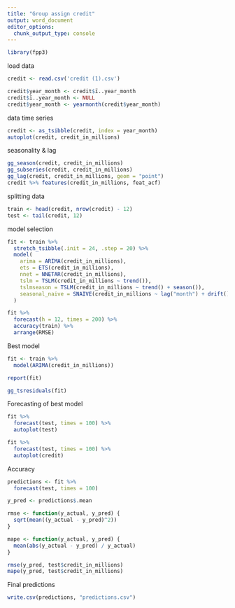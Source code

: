 ```yaml
---
title: "Group assign credit"
output: word_document
editor_options: 
  chunk_output_type: console
---
```


```r
library(fpp3)
```

load data
```r
credit <- read.csv('credit (1).csv')

credit$year_month <- credit$ï..year_month
credit$ï..year_month <- NULL
credit$year_month <- yearmonth(credit$year_month)
```

data time series
```r
credit <- as_tsibble(credit, index = year_month)
autoplot(credit, credit_in_millions)
```

seasonality & lag
```r
gg_season(credit, credit_in_millions)
gg_subseries(credit, credit_in_millions)
gg_lag(credit, credit_in_millions, geom = "point")
credit %>% features(credit_in_millions, feat_acf)
```

splitting data
```r
train <- head(credit, nrow(credit) - 12)
test <- tail(credit, 12)
```

model selection
```r
fit <- train %>% 
  stretch_tsibble(.init = 24, .step = 20) %>% 
  model(
    arima = ARIMA(credit_in_millions),
    ets = ETS(credit_in_millions),
    nnet = NNETAR(credit_in_millions),
    tslm = TSLM(credit_in_millions ~ trend()),
    tslmseason = TSLM(credit_in_millions ~ trend() + season()),
    seasonal_naive = SNAIVE(credit_in_millions ~ lag("month") + drift())
  )

fit %>% 
  forecast(h = 12, times = 200) %>% 
  accuracy(train) %>% 
  arrange(RMSE)
```


Best model
```r
fit <- train %>% 
  model(ARIMA(credit_in_millions))

report(fit)

gg_tsresiduals(fit)
```

Forecasting of best model
```r
fit %>% 
  forecast(test, times = 100) %>% 
  autoplot(test)

fit %>% 
  forecast(test, times = 100) %>% 
  autoplot(credit)
```

Accuracy 
```r
predictions <- fit %>% 
  forecast(test, times = 100)

y_pred <- predictions$.mean

rmse <- function(y_actual, y_pred) {
  sqrt(mean((y_actual - y_pred)^2))
}

mape <- function(y_actual, y_pred) {
  mean(abs(y_actual - y_pred) / y_actual)
}

rmse(y_pred, test$credit_in_millions)
mape(y_pred, test$credit_in_millions)

```

Final predictions
```r
write.csv(predictions, "predictions.csv")
```

